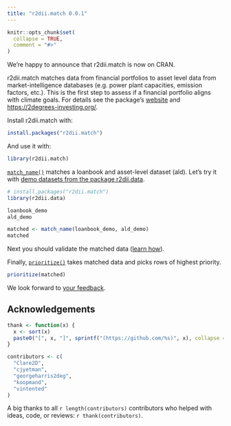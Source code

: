 ```yaml
---
title: "r2dii.match 0.0.1"
---
```


```r
knitr::opts_chunk$set(
  collapse = TRUE,
  comment = "#>"
)
```

We're happy to announce that r2dii.match is now on CRAN. 

r2dii.match matches data from financial portfolios to asset level data from
market-intelligence databases (e.g. power plant capacities, emission factors,
etc.). This is the first step to assess if a financial portfolio aligns with
climate goals. For details see the package's 
[website](https://2degreesinvesting.github.io/r2dii.match/) and
<https://2degrees-investing.org/>.

Install r2dii.match with:

```r
install.packages("r2dii.match")
```

And use it with:

```r
library(r2dii.match)
```

[`match_name()`](https://2degreesinvesting.github.io/r2dii.match/reference/match_name.html) matches a loanbook and asset-level dataset (ald). Let's try it with [demo datasets from the package r2dii.data](https://2degreesinvesting.github.io/r2dii.data/reference/index.html).

```r
# install.packages("r2dii.match")
library(r2dii.data)

loanbook_demo
ald_demo

matched <- match_name(loanbook_demo, ald_demo)
matched
```

Next you should validate the matched data ([learn how](https://2degreesinvesting.github.io/r2dii.match/articles/r2dii-match.html)).

Finally, [`prioritize()`](https://2degreesinvesting.github.io/r2dii.match/reference/prioritize.html) takes matched data and picks rows of highest priority.

```r
prioritize(matched)
```

We look forward to [your feedback](https://github.com/2DegreesInvesting/r2dii.match/issues).

## Acknowledgements

```r
thank <- function(x) {
  x <- sort(x)
  paste0("[", x, "]", sprintf("(https://github.com/%s)", x), collapse = ", ")
}

contributors <- c(
  "Clare2D",
  "cjyetman",
  "georgeharris2deg",
  "koopmand",
  "vintented"
)
```

A big thanks to all `r length(contributors)` contributors who helped with ideas, code, or reviews: `r thank(contributors)`.
